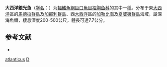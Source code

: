 {{Speciesbox
| genus = Argyripnus
| species = atlanticus
| status = NE
| status_system = IUCN3.1
| authority = [[Maul|Maul]], 1952
| synonyms = 
}}

'''大西洋銀光鱼'''（[[学名|学名]]：{{lang|la|''Argyripnus atlanticus''}}）为[[輻鰭魚綱|輻鰭魚綱]][[巨口魚目|巨口魚目]][[褶胸鱼科|褶胸鱼科]]的其中一[[種|種]]。分布于東[[大西洋|大西洋]]區的[[馬德拉群島|馬德拉群島]]及[[加那利群島|加那利群島]]、西[[大西洋|大西洋]]區的[[加勒比海|加勒比海]]及[[夏威夷群島|夏威夷群島]]海域，屬深海魚類，棲息深度200-500公尺，體長可達7.7公分。

== 参考文献 ==
*{{FishBase_species|genus=Argyripnus|species=atlanticus|year=2012|month=3}}
{{Taxonbar|from=Q2091909}}

[[Category:銀光魚屬|atlanticus]]
[[Category:1952年描述的鱼类|D]]